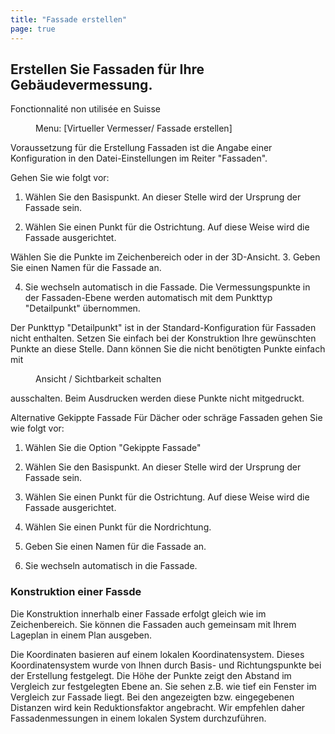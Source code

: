 ```yaml
---
title: "Fassade erstellen"
page: true
---
```

## Erstellen Sie Fassaden f&#252;r Ihre Geb&#228;udevermessung.
<Success>
 <Bold> Fonctionnalit&#233; non utilis&#233;e en Suisse </Bold> 
</Success>

<GeoMapper>
 <Menu> Menu: [Virtueller Vermesser/ Fassade erstellen] </Menu> 

<Success>
Voraussetzung f&#252;r die Erstellung Fassaden ist die Angabe einer Konfiguration in den Datei-Einstellungen im Reiter &quot;Fassaden&quot;.
</Success>


Gehen Sie wie folgt vor:

1.  W&#228;hlen Sie den Basispunkt. An dieser Stelle wird der Ursprung der Fassade sein.

2.  W&#228;hlen Sie einen Punkt f&#252;r die Ostrichtung. Auf diese Weise wird die Fassade ausgerichtet. 


<Success>
W&#228;hlen Sie die Punkte im Zeichenbereich oder in der 3D-Ansicht.

</Success>
3.  Geben Sie einen Namen f&#252;r die Fassade an.

4.  Sie wechseln automatisch in die Fassade. Die Vermessungspunkte in der Fassaden-Ebene werden automatisch mit dem Punkttyp &quot;Detailpunkt&quot; &#252;bernommen.



<Success>
Der Punkttyp &quot;Detailpunkt&quot; ist in der Standard-Konfiguration f&#252;r Fassaden nicht enthalten. Setzen Sie einfach bei der Konstruktion Ihre gew&#252;nschten Punkte an diese Stelle. Dann k&#246;nnen Sie die nicht ben&#246;tigten Punkte einfach mit  <Menu>Ansicht / Sichtbarkeit schalten</Menu>  ausschalten. Beim Ausdrucken werden diese Punkte nicht mitgedruckt.
</Success>


Alternative
  <Bold> Gekippte Fassade </Bold> 
F&#252;r D&#228;cher oder schr&#228;ge Fassaden gehen Sie wie folgt vor:

1.  W&#228;hlen Sie die Option &quot;Gekippte Fassade&quot;

2.  W&#228;hlen Sie den Basispunkt. An dieser Stelle wird der Ursprung der Fassade sein.

3.  W&#228;hlen Sie einen Punkt f&#252;r die Ostrichtung. Auf diese Weise wird die Fassade ausgerichtet. 

4.  W&#228;hlen Sie einen Punkt f&#252;r die Nordrichtung.

5.  Geben Sie einen Namen f&#252;r die Fassade an.

6.  Sie wechseln automatisch in die Fassade. 




### Konstruktion einer Fassde
Die Konstruktion innerhalb einer Fassade erfolgt gleich wie im Zeichenbereich.
Sie k&#246;nnen die Fassaden auch gemeinsam mit Ihrem Lageplan in einem Plan ausgeben.

<Success>
Die Koordinaten basieren auf einem lokalen Koordinatensystem. Dieses Koordinatensystem wurde von Ihnen durch Basis- und Richtungspunkte bei der Erstellung festgelegt.
Die H&#246;he der Punkte zeigt den Abstand im Vergleich zur festgelegten Ebene an. Sie sehen z.B. wie tief ein Fenster im Vergleich zur Fassade liegt.
</Success>


<Success>
Bei den angezeigten bzw. eingegebenen Distanzen wird kein Reduktionsfaktor angebracht. Wir empfehlen daher Fassadenmessungen in einem lokalen System durchzuf&#252;hren.
</Success>

</GeoMapper>
